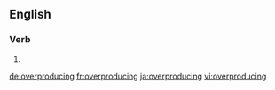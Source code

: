 ==English==

===Verb===
{{head|en}}

# {{present participle of|overproduce|lang=en}}

[[de:overproducing]]
[[fr:overproducing]]
[[ja:overproducing]]
[[vi:overproducing]]
